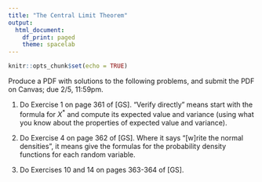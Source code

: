 ```yaml
---
title: "The Central Limit Theorem"
output:
  html_document:
    df_print: paged
    theme: spacelab
---
```


```r
knitr::opts_chunk$set(echo = TRUE)
```

Produce a PDF with solutions to the following problems, and submit the PDF on Canvas; due 2/5, 11:59pm. 

1. Do Exercise 1 on page 361 of [GS]. "Verify directly" means start with the formula for $X^*$ and compute its expected value and variance (using what you know about the properties of expected value and variance).

2. Do Exercise 4 on page 362 of [GS]. Where it says "[w]rite the normal densities", it means give the formulas for the probability density functions for each random variable.

3. Do Exercises 10 and 14 on pages 363-364 of [GS].
